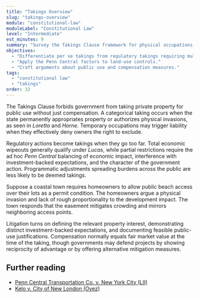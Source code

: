 ```yaml
---
title: "Takings Overview"
slug: "takings-overview"
module: "constitutional-law"
moduleLabel: "Constitutional Law"
level: "Intermediate"
est_minutes: 9
summary: "Survey the Takings Clause framework for physical occupations, regulatory burdens, and just compensation."
objectives:
  - "Differentiate per se takings from regulatory takings requiring multi-factor analysis."
  - "Apply the Penn Central factors to land-use controls."
  - "Craft arguments about public use and compensation measures."
tags:
  - "constitutional law"
  - "takings"
order: 32
---
```


The Takings Clause forbids government from taking private property for public use without just compensation. A categorical taking occurs when the state permanently appropriates property or authorizes physical invasions, as seen in *Loretto* and *Horne*. Temporary occupations may trigger liability when they effectively deny owners the right to exclude.

Regulatory actions become takings when they go too far. Total economic wipeouts generally qualify under *Lucas*, while partial restrictions require the ad hoc *Penn Central* balancing of economic impact, interference with investment-backed expectations, and the character of the government action. Programmatic adjustments spreading burdens across the public are less likely to be deemed takings.

Suppose a coastal town requires homeowners to allow public beach access over their lots as a permit condition. The homeowners argue a physical invasion and lack of rough proportionality to the development impact. The town responds that the easement mitigates crowding and mirrors neighboring access points.

Litigation turns on defining the relevant property interest, demonstrating distinct investment-backed expectations, and documenting feasible public-use justifications. Compensation normally equals fair market value at the time of the taking, though governments may defend projects by showing reciprocity of advantage or by offering alternative mitigation measures.

## Further reading

- [Penn Central Transportation Co. v. New York City (LII)](https://www.law.cornell.edu/supremecourt/text/438/104)
- [Kelo v. City of New London (Oyez)](https://www.oyez.org/cases/2004/04-108)
